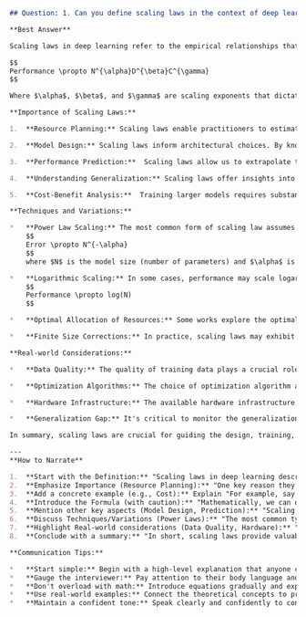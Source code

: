 ```markdown
## Question: 1. Can you define scaling laws in the context of deep learning and explain why they are important when considering model size?

**Best Answer**

Scaling laws in deep learning refer to the empirical relationships that describe how model performance changes as we vary factors such as model size ($N$), the amount of training data ($D$), and the computational resources ($C$) used for training. These laws provide insights into the behavior of deep learning models and enable us to predict performance trends based on these key scaling factors. More formally, a scaling law often takes the form:

$$
Performance \propto N^{\alpha}D^{\beta}C^{\gamma}
$$

Where $\alpha$, $\beta$, and $\gamma$ are scaling exponents that dictate the rate at which performance improves with respect to model size, data size, and compute, respectively.

**Importance of Scaling Laws:**

1.  **Resource Planning:** Scaling laws enable practitioners to estimate the computational resources required to achieve a target level of performance. This is particularly important when training large models, as the cost can be substantial. By understanding how performance scales with compute, organizations can make informed decisions about infrastructure investments and resource allocation. For example, if one wants to improve the model's performance by x%, scaling laws can help estimate whether it's more efficient to increase the dataset size, increase model size, or train for longer.

2.  **Model Design:** Scaling laws inform architectural choices. By knowing the scaling exponents associated with different model architectures, researchers can identify the most promising directions for future development. This knowledge allows for efficient exploration of the model design space, focusing on architectures that offer the best potential for performance improvements as model size increases. They can inform decisions such as the optimal number of layers or the width of layers in a neural network.

3.  **Performance Prediction:**  Scaling laws allow us to extrapolate the performance of a model beyond what has been directly measured. By fitting a scaling law to a limited set of experimental data, we can predict how performance will change as we scale up the model, dataset, or compute. This capability is invaluable for assessing the potential benefits of larger models and identifying when diminishing returns might set in. Consider an example where we've trained a model with 1 billion parameters and have data points for performance. Scaling laws could help predict the expected performance if we were to scale the model to 10 billion or even 100 billion parameters.

4.  **Understanding Generalization:** Scaling laws offer insights into the generalization abilities of deep learning models. By studying how performance on training and validation sets scale with model size and data, we can gain a better understanding of the factors that influence generalization. This can help to mitigate overfitting and improve the robustness of models. For example, if the gap between training and validation performance widens as the model scales, it may indicate a need for regularization techniques or more data.

5.  **Cost-Benefit Analysis:**  Training larger models requires substantial computational resources and energy. Scaling laws help in conducting a cost-benefit analysis to determine whether the gains in performance justify the increase in resources. For example, if performance increases logarithmically with model size beyond a certain point, it may not be economically viable to continue scaling the model.

**Techniques and Variations:**

*   **Power Law Scaling:** The most common form of scaling law assumes that performance scales as a power law of model size, data size, or compute.
    $$
    Error \propto N^{-\alpha}
    $$
    where $N$ is the model size (number of parameters) and $\alpha$ is the scaling exponent.  A typical observed range for $\alpha$ is between $0.05$ and $0.2$, with specific values depending on the dataset, model architecture, and training procedure.

*   **Logarithmic Scaling:** In some cases, performance may scale logarithmically with model size or data size, indicating diminishing returns.
    $$
    Performance \propto log(N)
    $$

*   **Optimal Allocation of Resources:** Some works explore the optimal allocation of resources between model size and training data.  For instance, Chinchilla scaling laws demonstrate that for a given compute budget, there exists an optimal model size and dataset size to maximize performance. The Chinchilla paper demonstrates that previous models such as GPT-3 were significantly undertrained, and that for optimal performance, one should train smaller models on more data.

*   **Finite Size Corrections:** In practice, scaling laws may exhibit deviations from the idealized power law or logarithmic forms. Finite size corrections can be introduced to account for these deviations, especially when considering relatively small model sizes.

**Real-world Considerations:**

*   **Data Quality:** The quality of training data plays a crucial role in the effectiveness of scaling laws. Noisy or biased data can limit the achievable performance, regardless of model size.

*   **Optimization Algorithms:** The choice of optimization algorithm and hyperparameter settings can also affect the scaling behavior. Some algorithms may be more effective at training large models than others.

*   **Hardware Infrastructure:** The available hardware infrastructure can constrain the scalability of deep learning models. Memory limitations, communication bottlenecks, and compute capacity can all limit the size of models that can be trained.

*   **Generalization Gap:** It's critical to monitor the generalization gap (the difference between training and validation performance) as models scale. A widening gap may indicate overfitting, requiring regularization techniques or more data.

In summary, scaling laws are crucial for guiding the design, training, and deployment of large deep learning models. They provide insights into the relationships between model size, data, compute, and performance, enabling informed decisions about resource allocation, architectural choices, and performance expectations.

---
**How to Narrate**

1.  **Start with the Definition:** "Scaling laws in deep learning describe how model performance changes as we scale up factors like model size, data, and compute." Provide a simple, intuitive explanation first, avoiding jargon.
2.  **Emphasize Importance (Resource Planning):** "One key reason they're important is for resource planning. We can estimate the compute needed to hit a performance target, which is crucial for large models."
3.  **Add a concrete example (e.g., Cost):** Explain "For example, say we want a 5% improvement in accuracy. Scaling laws can help us determine whether it's more efficient to double the dataset or increase model size by 50%."
4.  **Introduce the Formula (with caution):** "Mathematically, we can often represent this as $Performance \propto N^{\alpha}D^{\beta}C^{\gamma}$, where alpha, beta, and gamma are scaling exponents." Explain the components briefly. Don't dwell on the math unless the interviewer seems interested in a deeper dive.
5.  **Mention other key aspects (Model Design, Prediction):** "Scaling laws also guide model architecture choices and allow us to predict performance beyond what we've directly measured.  For instance, we can extrapolate how a 10 billion parameter model might perform based on results from a 1 billion parameter model."
6.  **Discuss Techniques/Variations (Power Laws):** "The most common type is power-law scaling, where $Error \propto N^{-\alpha}$. The exponent, $\alpha$, tells us how quickly the error decreases as the model size grows."
7.  **Highlight Real-world considerations (Data Quality, Hardware):** "Of course, real-world factors like data quality and hardware limitations also play a significant role. Noisy data can limit performance, and hardware bottlenecks can restrict model size."
8.  **Conclude with a summary:** "In short, scaling laws provide valuable insights that help us make informed decisions about how to build, train, and deploy large deep learning models effectively."

**Communication Tips:**

*   **Start simple:** Begin with a high-level explanation that anyone can understand.
*   **Gauge the interviewer:** Pay attention to their body language and questions to determine how deeply you should dive into the technical details.
*   **Don't overload with math:** Introduce equations gradually and explain each component clearly. Avoid getting bogged down in derivations unless explicitly asked.
*   **Use real-world examples:** Connect the theoretical concepts to practical applications to demonstrate your understanding and experience.
*   **Maintain a confident tone:** Speak clearly and confidently to convey your expertise.

```